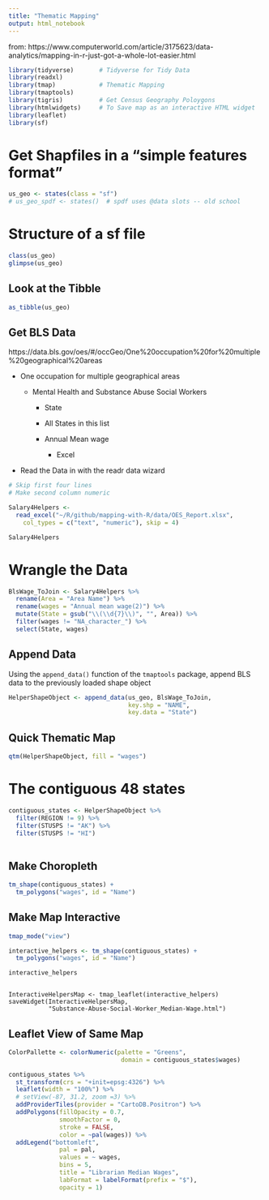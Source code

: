 ```yaml
---
title: "Thematic Mapping"
output: html_notebook
---
```


from:  https://www.computerworld.com/article/3175623/data-analytics/mapping-in-r-just-got-a-whole-lot-easier.html


```r
library(tidyverse)       # Tidyverse for Tidy Data
library(readxl)
library(tmap)            # Thematic Mapping
library(tmaptools) 
library(tigris)          # Get Census Geography Poloygons
library(htmlwidgets)     # To Save map as an interactive HTML widget
library(leaflet)         
library(sf)
```


# Get Shapfiles in a "simple features format"

```r
us_geo <- states(class = "sf")
# us_geo_spdf <- states()  # spdf uses @data slots -- old school
```

# Structure of a sf file

```r
class(us_geo)
glimpse(us_geo)
```

## Look at the Tibble
```r
as_tibble(us_geo)
```

## Get BLS Data

https://data.bls.gov/oes/#/occGeo/One%20occupation%20for%20multiple%20geographical%20areas

-  One occupation for multiple geographical areas

    - Mental Health and Substance Abuse Social Workers
    
        - State
        
        - All States in this list
        
        - Annual Mean wage
        
            - Excel
            
- Read the Data in with the readr data wizard

```r
# Skip first four lines
# Make second column numeric

Salary4Helpers <- 
  read_excel("~/R/github/mapping-with-R/data/OES_Report.xlsx", 
    col_types = c("text", "numeric"), skip = 4)

Salary4Helpers
```

        
        

# Wrangle the Data

```r
BlsWage_ToJoin <- Salary4Helpers %>% 
  rename(Area = "Area Name") %>% 
  rename(wages = "Annual mean wage(2)") %>% 
  mutate(State = gsub("\\(\\d{7}\\)", "", Area)) %>% 
  filter(wages != "NA_character_") %>% 
  select(State, wages)
```


## Append Data

Using the `append_data()` function of the `tmaptools` package, append BLS data to the previously loaded shape object

```r
HelperShapeObject <- append_data(us_geo, BlsWage_ToJoin, 
                                 key.shp = "NAME",
                                 key.data = "State")
```


## Quick Thematic Map

```r
qtm(HelperShapeObject, fill = "wages")
```

# The contiguous 48 states

```r
contiguous_states <- HelperShapeObject %>% 
  filter(REGION != 9) %>% 
  filter(STUSPS != "AK") %>% 
  filter(STUSPS != "HI")
  
```


## Make Choropleth

```r
tm_shape(contiguous_states) +
  tm_polygons("wages", id = "Name")
```


## Make Map Interactive
```r
tmap_mode("view")

```


```r
interactive_helpers <- tm_shape(contiguous_states) +
  tm_polygons("wages", id = "Name")
```


```r
interactive_helpers
```


```{}

InteractiveHelpersMap <- tmap_leaflet(interactive_helpers)
saveWidget(InteractiveHelpersMap,
           "Substance-Abuse-Social-Worker_Median-Wage.html")
```



## Leaflet View of Same Map

```r

ColorPallette <- colorNumeric(palette = "Greens",
                               domain = contiguous_states$wages)

contiguous_states %>% 
  st_transform(crs = "+init=epsg:4326") %>%
  leaflet(width = "100%") %>%
  # setView(-87, 31.2, zoom =3) %>% 
  addProviderTiles(provider = "CartoDB.Positron") %>% 
  addPolygons(fillOpacity = 0.7,
              smoothFactor = 0,
              stroke = FALSE, 
              color = ~pal(wages)) %>% 
  addLegend("bottomleft", 
              pal = pal, 
              values = ~ wages,
              bins = 5,
              title = "Librarian Median Wages",
              labFormat = labelFormat(prefix = "$"),
              opacity = 1)



```


